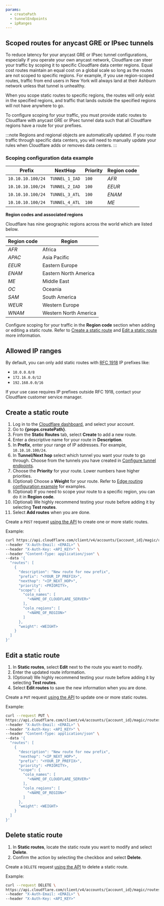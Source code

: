 ```yaml
---
params:
  - createPath
  - tunnelEndpoints
  - ipRanges
---
```



## Scoped routes for anycast GRE or IPsec tunnels

To reduce latency for your <GlossaryTooltip term="anycast">anycast</GlossaryTooltip> <GlossaryTooltip term="GRE tunnel">GRE</GlossaryTooltip> or <GlossaryTooltip term="IPsec tunnel">IPsec</GlossaryTooltip> tunnel configurations, especially if you operate your own anycast network, Cloudflare can steer your traffic by scoping it to specific Cloudflare data center regions. Equal cost routes maintain an equal cost on a global scale so long as the routes are not scoped to specific regions. For example, if you use region-scoped routes, traffic from end users in New York will always land at their Ashburn network unless that tunnel is unhealthy.

When you scope static routes to specific regions, the routes will only exist in the specified regions, and traffic that lands outside the specified regions will not have anywhere to go.

To configure scoping for your traffic, you must provide static routes to Cloudflare with anycast GRE or IPsec tunnel data such that all Cloudflare regions have a route for your prefixes.

:::note
Regions and regional objects are automatically updated. If you route traffic through specific data centers, you will need to manually update your rules when Cloudflare adds or removes data centers.
:::

### Scoping configuration data example

| Prefix            | NextHop        | Priority | Region code |
| ----------------- | -------------- | -------- | ----------- |
| `10.10.10.100/24` | `TUNNEL_1_IAD` | `100`    | _AFR_       |
| `10.10.10.100/24` | `TUNNEL_2_IAD` | `100`    | _EEUR_      |
| `10.10.10.100/24` | `TUNNEL_3_ATL` | `100`    | _ENAM_      |
| `10.10.10.100/24` | `TUNNEL_4_ATL` | `100`    | _ME_        |

**Region codes and associated regions**

Cloudflare has nine geographic regions across the world which are listed below.

| Region code | Region                |
| ----------- | --------------------- |
| _AFR_       | Africa                |
| _APAC_      | Asia Pacific          |
| _EEUR_      | Eastern Europe        |
| _ENAM_      | Eastern North America |
| _ME_        | Middle East           |
| _OC_        | Oceania               |
| _SAM_       | South America         |
| _WEUR_      | Western Europe        |
| _WNAM_      | Western North America |

Configure scoping for your traffic in the **Region code** section when adding or editing a static route. Refer to [Create a static route](#create-a-static-route) and [Edit a static route](#edit-a-static-route) more information.

## Allowed IP ranges

By default, you can only add static routes with [RFC 1918](https://datatracker.ietf.org/doc/html/rfc1918) IP prefixes like:

- `10.0.0.0/8`
- `172.16.0.0/12`
- `192.168.0.0/16`

<Markdown text={props.ipRanges} />
If your use case requires IP prefixes outside RFC 1918, contact your Cloudflare
customer service manager.

## ​​Create a static route

<Tabs syncKey="dashPlusAPI"> <TabItem label="Dashboard">

1. Log in to the [Cloudflare dashboard](https://dash.cloudflare.com/login), and select your account.
2. Go to **{props.createPath}**.
3. From the **Static Routes** tab, select **Create** to add a new route.
4. Enter a descriptive name for your route in **Description**.
5. In **Prefix**, enter your range of IP addresses. For example, `10.10.10.100/24`.
6. In **Tunnel/Next hop** select which tunnel you want your route to go through. Choose from the tunnels you have created in <a href={props.tunnelEndpoints}>Configure tunnel endpoints</a>.
7. Choose the **Priority** for your route. Lower numbers have higher priorities.
8. (Optional) Choose a **Weight** for your route. Refer to [Edge routing configuration example](#edge-routing-configuration-example) for examples.
9. (Optional) If you need to scope your route to a specific region, you can do it in **Region code**.
10. (Optional) We highly recommend testing your route before adding it by selecting **Test routes**.
11. Select **Add routes** when you are done.

</TabItem> <TabItem label="API">

<Render file="connector/account-id-api-key" product="magic-wan" />

Create a `POST` request [using the API](/api/operations/magic-static-routes-create-routes) to create one or more static routes.

Example:

```bash
curl https://api.cloudflare.com/client/v4/accounts/{account_id}/magic/routes \
--header "X-Auth-Email: <EMAIL>" \
--header "X-Auth-Key: <API_KEY>" \
--header "Content-Type: application/json" \
--data '{
  "routes": [
    {
      "description": "New route for new prefix",
      "prefix": "<YOUR_IP_PREFIX>",
      "nexthop": "<IP_NEXT_HOP>",
      "priority": <PRIORITY>,
      "scope": {
        "colo_names": [
          "<NAME_OF_CLOUDFLARE_SERVER>"
        ],
        "colo_regions": [
          "<NAME_OF_REGION>"
        ]
      },
      "weight": <WEIGHT>
    }
  ]
}'
```

</TabItem> </Tabs>

## ​​Edit a static route

<Tabs syncKey="dashPlusAPI"> <TabItem label="Dashboard">

1. In **Static routes**, select **Edit** next to the route you want to modify.
2. Enter the updated route information.
3. (Optional) We highly recommend testing your route before adding it by selecting **Test routes**.
4. Select **Edit routes** to save the new information when you are done.

</TabItem> <TabItem label="API">

<Render file="connector/account-id-api-key" product="magic-wan" />

Create a `PUT` request [using the API](/api/operations/magic-static-routes-update-many-routes) to update one or more static routes.

Example:

```bash
curl --request PUT \
https://api.cloudflare.com/client/v4/accounts/{account_id}/magic/routes \
--header "X-Auth-Email: <EMAIL>" \
--header "X-Auth-Key: <API_KEY>" \
--header "Content-Type: application/json" \
--data '{
  "routes": [
    {
      "description": "New route for new prefix",
      "nexthop": "<IP_NEXT_HOP>",
      "prefix": "<YOUR_IP_PREFIX>",
      "priority": <PRIORITY>,
      "scope": {
        "colo_names": [
          "<NAME_OF_CLOUDFLARE_SERVER>"
        ],
        "colo_regions": [
          "<NAME_OF_REGION>"
        ]
      },
      "weight": <WEIGHT>
    }
  ]
}'
```

</TabItem> </Tabs>

## ​​Delete static route

<Tabs syncKey="dashPlusAPI"> <TabItem label="Dashboard">

1. In **Static routes**, locate the static route you want to modify and select **Delete**.
2. Confirm the action by selecting the checkbox and select **Delete**.

</TabItem> <TabItem label="API">

<Render file="connector/account-id-api-key" product="magic-wan" />

Create a `DELETE` request [using the API](/api/operations/magic-static-routes-delete-route) to delete a static route.

Example:

```bash
curl --request DELETE \
https://api.cloudflare.com/client/v4/accounts/{account_id}/magic/routes/{route_id} \
--header "X-Auth-Email: <EMAIL>" \
--header "X-Auth-Key: <API_KEY>"
```

</TabItem> </Tabs>
